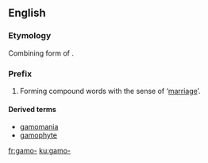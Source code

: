 {{also|gamo|-gamo}}
==English==

===Etymology===
Combining form of {{etyl|grc|en}} {{m|grc|γάμος}}.

===Prefix===
{{head|en|prefix}}

# Forming compound words with the sense of ‘[[marriage]]’.

====Derived terms====
* [[gamomania]]
* [[gamophyte]]

[[fr:gamo-]]
[[ku:gamo-]]